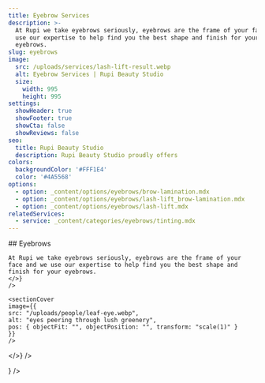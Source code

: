 ```yaml
---
title: Eyebrow Services
description: >-
  At Rupi we take eyebrows seriously, eyebrows are the frame of your face and we
  use our expertise to help find you the best shape and finish for your
  eyebrows.
slug: eyebrows
image:
  src: /uploads/services/lash-lift-result.webp
  alt: Eyebrow Services | Rupi Beauty Studio
  size:
    width: 995
    height: 995
settings:
  showHeader: true
  showFooter: true
  showCta: false
  showReviews: false
seo:
  title: Rupi Beauty Studio
  description: Rupi Beauty Studio proudly offers
colors:
  backgroundColor: '#FFF1E4'
  color: '#4A5568'
options:
  - option: _content/options/eyebrows/brow-lamination.mdx
  - option: _content/options/eyebrows/lash-lift_brow-lamination.mdx
  - option: _content/options/eyebrows/lash-lift.mdx
relatedServices:
  - service: _content/categories/eyebrows/tinting.mdx
---
```


<section
  title="Eyebrow Details"
  settings={{
    width: "4xl",
    color: "gray.700",
    bg: "bg",
    spacing: { px: "12", py: "12", mx: "auto", my: "24" },
    decorative: {
      border: "2px",
      borderColor: "gray.500",
      rounded: "lg",
      shadow: "xl"
    },
    typography: {
      fontFamily: "body",
      fontSize: "4xl",
      fontWeight: "normal",
      lineHeight: "taller",
      letterSpacing: "normal",
      textAlign: "left",
      textDecoration: "none",
      textOverflow: "clip",
      textTransform: "none"
    },
    maxW: "",
    backgroundColor: "",
    contained: false,
    centerContent: true,
    flex: { direction: "column-reverse", justify: "center", align: "center" }
  }}
  body={<>
    <box
    title="Content"
    settings={{
    box: {
    display: "block",
    position: "static",
    top: "auto",
    right: "auto",
    bottom: "auto",
    left: "auto",
    overflow: "visible",
    visibility: "",
    opacity: "1",
    zIndex: "auto"
    },
    spacing: { px: 6, py: 12, mx: 0, my: 0 },
    decorative: {
    border: "none",
    borderColor: "transparent",
    rounded: 0,
    shadow: "none"
    },
    typography: {
    fontFamily: "body",
    fontSize: "base",
    fontWeight: "normal",
    lineHeight: "base",
    letterSpacing: "normal",
    textAlign: "left",
    textDecoration: "none",
    textOverflow: "none",
    textTransform: "none"
    }
    }}
    body={<>
    ## Eyebrows

    At Rupi we take eyebrows seriously, eyebrows are the frame of your face and we use our expertise to help find you the best shape and finish for your eyebrows.
    </>}
    />

    <sectionCover
    image={{
    src: "/uploads/people/leaf-eye.webp",
    alt: "eyes peering through lush greenery",
    pos: { objectFit: "", objectPosition: "", transform: "scale(1)" }
    }}
    />
  </>}
/>

<section
  title="Rupi Logo"
  settings={{
    width: "full",
    backgroundColor: "#FFF1E4",
    color: "#4A5568",
  }}
  body={<>
    <logo title="Rupi Beauty Studio Logo" />
  </>}
/>

